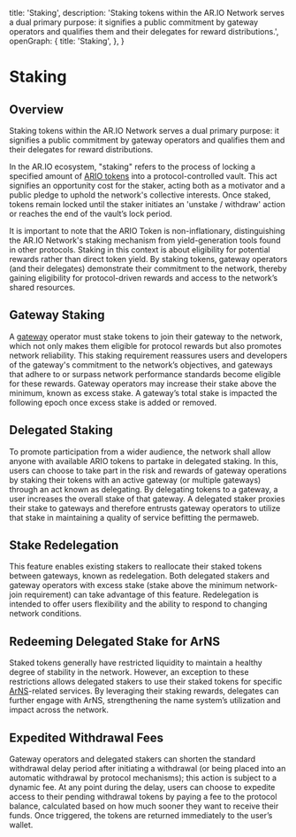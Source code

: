 
  title: 'Staking',
  description: 'Staking tokens within the AR.IO Network serves a dual primary purpose: it signifies a public commitment by gateway operators and qualifies them and their delegates for reward distributions.',
  openGraph: {
    title: 'Staking',
  },
}

<HeroPattern />

# Staking

## Overview

Staking tokens within the AR.IO Network serves a dual primary purpose: it signifies a public commitment by gateway operators and qualifies them and their delegates for reward distributions. 

In the AR.IO ecosystem, "staking" refers to the process of locking a specified amount of [ARIO tokens](/token) into a protocol-controlled vault. 
This act signifies an opportunity cost for the staker, acting both as a motivator and a public pledge to uphold the network's collective interests. 
Once staked, tokens remain locked until the staker initiates an 'unstake / withdraw' action or reaches the end of the vault’s lock period. 

It is important to note that the ARIO Token is non-inflationary, distinguishing the AR.IO Network's staking mechanism from yield-generation tools found in other protocols. 
Staking in this context is about eligibility for potential rewards rather than direct token yield. 
By staking tokens, gateway operators (and their delegates) demonstrate their commitment to the network, thereby gaining eligibility for protocol-driven rewards and access to the network’s shared resources. 

## Gateway Staking

A [gateway](/gateways) operator must stake tokens to join their gateway to the network, which not only makes them eligible for protocol rewards but also promotes network reliability. 
This staking requirement reassures users and developers of the gateway's commitment to the network’s objectives, and gateways that adhere to or surpass network performance standards become eligible for these rewards. 
Gateway operators may increase their stake above the minimum, known as excess stake. A gateway’s total stake is impacted the following epoch once excess stake is added or removed. 

## Delegated Staking

To promote participation from a wider audience, the network shall allow anyone with available ARIO tokens to partake in delegated staking. 
In this, users can choose to take part in the risk and rewards of gateway operations by staking their tokens with an active gateway (or multiple gateways) through an act known as delegating. 
By delegating tokens to a gateway, a user increases the overall stake of that gateway. 
A delegated staker proxies their stake to gateways and therefore entrusts gateway operators to utilize that stake in maintaining a quality of service befitting the permaweb.  

## Stake Redelegation

This feature enables existing stakers to reallocate their staked tokens between gateways, known as redelegation. 
Both delegated stakers and gateway operators with excess stake (stake above the minimum network-join requirement) can take advantage of this feature. 
Redelegation is intended to offer users flexibility and the ability to respond to changing network conditions. 

## Redeeming Delegated Stake for ArNS

Staked tokens generally have restricted liquidity to maintain a healthy degree of stability in the network. 
However, an exception to these restrictions allows delegated stakers to use their staked tokens for specific [ArNS](/arns)-related services. 
By leveraging their staking rewards, delegates can further engage with ArNS, strengthening the name system’s utilization and impact across the network. 

## Expedited Withdrawal Fees

Gateway operators and delegated stakers can shorten the standard withdrawal delay period after initiating a withdrawal (or being placed into an automatic withdrawal by protocol mechanisms); this action is subject to a dynamic fee. 
At any point during the delay, users can choose to expedite access to their pending withdrawal tokens by paying a fee to the protocol balance, calculated based on how much sooner they want to receive their funds. 
Once triggered, the tokens are returned immediately to the user’s wallet. 